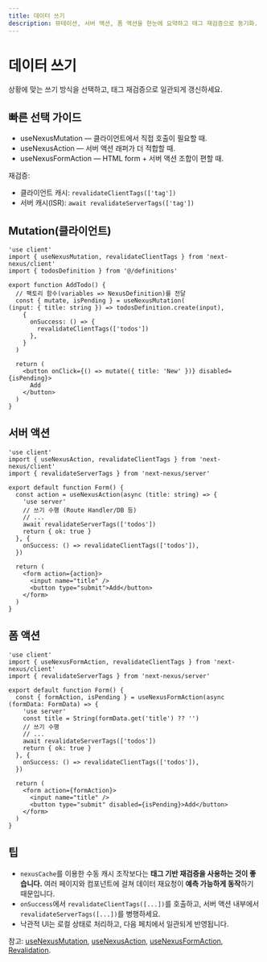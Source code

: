 ```yaml
---
title: 데이터 쓰기
description: 뮤테이션, 서버 액션, 폼 액션을 한눈에 요약하고 태그 재검증으로 동기화.
---
```


# 데이터 쓰기

상황에 맞는 쓰기 방식을 선택하고, 태그 재검증으로 일관되게 갱신하세요.

## 빠른 선택 가이드
- useNexusMutation — 클라이언트에서 직접 호출이 필요할 때.
- useNexusAction — 서버 액션 래퍼가 더 적합할 때.
- useNexusFormAction — HTML form + 서버 액션 조합이 편할 때.

재검증:
- 클라이언트 캐시: `revalidateClientTags(['tag'])`
- 서버 캐시(ISR): `await revalidateServerTags(['tag'])`

## Mutation(클라이언트)
```tsx path=null start=null
'use client'
import { useNexusMutation, revalidateClientTags } from 'next-nexus/client'
import { todosDefinition } from '@/definitions'

export function AddTodo() {
  // 팩토리 함수(variables => NexusDefinition)를 전달
  const { mutate, isPending } = useNexusMutation(
(input: { title: string }) => todosDefinition.create(input),
    {
      onSuccess: () => {
        revalidateClientTags(['todos'])
      },
    }
  )

  return (
    <button onClick={() => mutate({ title: 'New' })} disabled={isPending}>
      Add
    </button>
  )
}
```

## 서버 액션
```tsx path=null start=null
'use client'
import { useNexusAction, revalidateClientTags } from 'next-nexus/client'
import { revalidateServerTags } from 'next-nexus/server'

export default function Form() {
  const action = useNexusAction(async (title: string) => {
    'use server'
    // 쓰기 수행 (Route Handler/DB 등)
    // ...
    await revalidateServerTags(['todos'])
    return { ok: true }
  }, {
    onSuccess: () => revalidateClientTags(['todos']),
  })

  return (
    <form action={action}>
      <input name="title" />
      <button type="submit">Add</button>
    </form>
  )
}
```

## 폼 액션
```tsx path=null start=null
'use client'
import { useNexusFormAction, revalidateClientTags } from 'next-nexus/client'
import { revalidateServerTags } from 'next-nexus/server'

export default function Form() {
  const { formAction, isPending } = useNexusFormAction(async (formData: FormData) => {
    'use server'
    const title = String(formData.get('title') ?? '')
    // 쓰기 수행
    // ...
    await revalidateServerTags(['todos'])
    return { ok: true }
  }, {
    onSuccess: () => revalidateClientTags(['todos']),
  })

  return (
    <form action={formAction}>
      <input name="title" />
      <button type="submit" disabled={isPending}>Add</button>
    </form>
  )
}
```

## 팁
- `nexusCache`를 이용한 수동 캐시 조작보다는 **태그 기반 재검증을 사용하는 것이 좋습니다.** 여러 페이지와 컴포넌트에 걸쳐 데이터 재요청이 **예측 가능하게 동작**하기 때문입니다.
- `onSuccess`에서 `revalidateClientTags([...])`를 호출하고, 서버 액션 내부에서 `revalidateServerTags([...])`를 병행하세요.
- 낙관적 UI는 로컬 상태로 처리하고, 다음 페치에서 일관되게 반영됩니다.

참고: [useNexusMutation](/ko/api/hooks/use-nexus-mutation), [useNexusAction](/ko/api/hooks/use-nexus-action), [useNexusFormAction](/ko/api/hooks/use-nexus-form-action), [Revalidation](/ko/api/revalidation).

